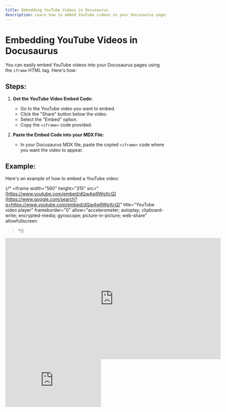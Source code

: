 ```yaml
---
title: Embedding YouTube Videos in Docusaurus
description: Learn how to embed YouTube videos in your Docusaurus pages.
---
```


# Embedding YouTube Videos in Docusaurus

You can easily embed YouTube videos into your Docusaurus pages using the `iframe` HTML tag. Here's how:

## Steps:

1.  **Get the YouTube Video Embed Code:**
    * Go to the YouTube video you want to embed.
    * Click the "Share" button below the video.
    * Select the "Embed" option.
    * Copy the `<iframe>` code provided.

2.  **Paste the Embed Code into your MDX File:**
    * In your Docusaurus MDX file, paste the copied `<iframe>` code where you want the video to appear.

## Example:

Here's an example of how to embed a YouTube video:


{/* <iframe
  width="560"
  height="315"
  src="[https://www.youtube.com/embed/dQw4w9WgXcQ](https://www.google.com/search?q=https://www.youtube.com/embed/dQw4w9WgXcQ)"
  title="YouTube video player"
  frameborder="0"
  allow="accelerometer; autoplay; clipboard-write; encrypted-media; gyroscope; picture-in-picture; web-share"
  allowfullscreen
></iframe> */}

<iframe 
width="675"
height="380"
src="https://www.youtube.com/embed/_AQXQDjw7Y8"
frameborder="0" 
allow="accelerometer; autoplay; encrypted-media; gyroscope; picture-in-picture" allowfullscreen>
</iframe>



<div style={{ position: 'relative', width: '100%', paddingBottom: '56.25%' }}>

<iframe 
style={{ position: 'absolute', width: '100%', height: '100%' }}
src="https://www.youtube-nocookie.com/embed/RHakMuzurJE?si=-8KVcl1Wrsn42T5A" 
title="YouTube video player" 
frameborder="0" 
allow="accelerometer; autoplay; clipboard-write; encrypted-media; gyroscope; picture-in-picture; web-share" 
referrerpolicy="strict-origin-when-cross-origin" allowfullscreen></iframe>

</div>
